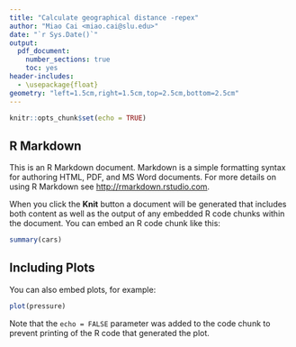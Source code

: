 ```yaml
---
title: "Calculate geographical distance -repex"
author: "Miao Cai <miao.cai@slu.edu>"
date: "`r Sys.Date()`"
output: 
  pdf_document:
    number_sections: true
    toc: yes
header-includes:
  - \usepackage{float}
geometry: "left=1.5cm,right=1.5cm,top=2.5cm,bottom=2.5cm"
---
```


```r
knitr::opts_chunk$set(echo = TRUE)
```

## R Markdown

This is an R Markdown document. Markdown is a simple formatting syntax for authoring HTML, PDF, and MS Word documents. For more details on using R Markdown see <http://rmarkdown.rstudio.com>.

When you click the **Knit** button a document will be generated that includes both content as well as the output of any embedded R code chunks within the document. You can embed an R code chunk like this:

```r
summary(cars)
```

## Including Plots

You can also embed plots, for example:

```r
plot(pressure)
```

Note that the `echo = FALSE` parameter was added to the code chunk to prevent printing of the R code that generated the plot.
